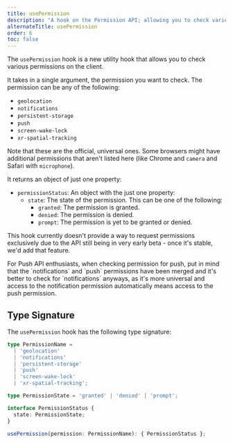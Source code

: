 ```yaml
---
title: usePermission
description: "A hook on the Permission API; allowing you to check various permissions on the client."
alternateTitle: usePermission
order: 6
toc: false
---
```




The `usePermission` hook is a new utility hook that allows you to check various permissions on the client.

It takes in a single argument, the permission you want to check. The permission can be any of the following:

- `geolocation`
- `notifications`
- `persistent-storage`
- `push`
- `screen-wake-lock`
- `xr-spatial-tracking`

Note that these are the official, universal ones. Some browsers might have additional permissions that aren't listed here (like Chrome and `camera` and Safari with `microphone`).

It returns an object of just one property:

- `permissionStatus`: An object with the just one property:
  - `state`: The state of the permission. This can be one of the following:
    - `granted`: The permission is granted.
    - `denied`: The permission is denied.
    - `prompt`: The permission is yet to be granted or denied.

This hook currently doesn't provide a way to request permissions exclusively due to the API still being in very early beta - once it's stable, we'd add that feature.

<Info>
  For Push API enthusiasts, when checking permission for push, put in mind that the `notifications` and `push` permissions have been merged and it's better to check for `notifications` anyways, as it's more universal and access to the notification permission automatically means access to the push permission.
</Info>

## Type Signature

The `usePermission` hook has the following type signature:

```ts
type PermissionName =
  | 'geolocation'
  | 'notifications'
  | 'persistent-storage'
  | 'push'
  | 'screen-wake-lock'
  | 'xr-spatial-tracking';

type PermissionState = 'granted' | 'denied' | 'prompt';

interface PermissionStatus {
  state: PermissionState;
}

usePermission(permission: PermissionName): { PermissionStatus };
```
